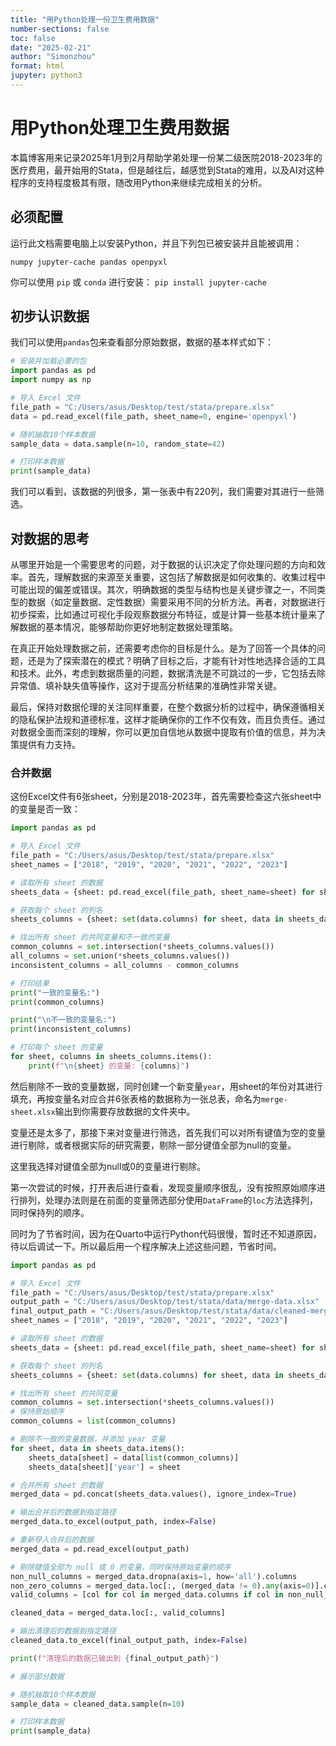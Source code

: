 ```yaml
---
title: "用Python处理一份卫生费用数据"
number-sections: false
toc: false
date: "2025-02-21"
author: "Simonzhou"
format: html
jupyter: python3
---
```


# 用Python处理卫生费用数据

本篇博客用来记录2025年1月到2月帮助学弟处理一份某二级医院2018-2023年的医疗费用，最开始用的Stata，但是越往后，越感觉到Stata的难用，以及AI对这种程序的支持程度极其有限，随改用Python来继续完成相关的分析。

## 必须配置

运行此文档需要电脑上以安装Python，并且下列包已被安装并且能被调用：

`numpy jupyter-cache pandas openpyxl`

你可以使用 `pip` 或 `conda` 进行安装： `pip install jupyter-cache`

## 初步认识数据

我们可以使用`pandas`包来查看部分原始数据，数据的基本样式如下：

```python
# 安装并加载必要的包
import pandas as pd
import numpy as np

# 导入 Excel 文件
file_path = "C:/Users/asus/Desktop/test/stata/prepare.xlsx"
data = pd.read_excel(file_path, sheet_name=0, engine='openpyxl')     

# 随机抽取10个样本数据
sample_data = data.sample(n=10, random_state=42)

# 打印样本数据
print(sample_data)
```

我们可以看到，该数据的列很多，第一张表中有220列，我们需要对其进行一些筛选。

## 对数据的思考

从哪里开始是一个需要思考的问题，对于数据的认识决定了你处理问题的方向和效率。首先，理解数据的来源至关重要，这包括了解数据是如何收集的、收集过程中可能出现的偏差或错误。其次，明确数据的类型与结构也是关键步骤之一，不同类型的数据（如定量数据、定性数据）需要采用不同的分析方法。再者，对数据进行初步探索，比如通过可视化手段观察数据分布特征，或是计算一些基本统计量来了解数据的基本情况，能够帮助你更好地制定数据处理策略。

在真正开始处理数据之前，还需要考虑你的目标是什么。是为了回答一个具体的问题，还是为了探索潜在的模式？明确了目标之后，才能有针对性地选择合适的工具和技术。此外，考虑到数据质量的问题，数据清洗是不可跳过的一步，它包括去除异常值、填补缺失值等操作，这对于提高分析结果的准确性非常关键。

最后，保持对数据伦理的关注同样重要，在整个数据分析的过程中，确保遵循相关的隐私保护法规和道德标准，这样才能确保你的工作不仅有效，而且负责任。通过对数据全面而深刻的理解，你可以更加自信地从数据中提取有价值的信息，并为决策提供有力支持。

### 合并数据

这份Excel文件有6张sheet，分别是2018-2023年，首先需要检查这六张sheet中的变量是否一致：

```python
import pandas as pd

# 导入 Excel 文件
file_path = "C:/Users/asus/Desktop/test/stata/prepare.xlsx"
sheet_names = ["2018", "2019", "2020", "2021", "2022", "2023"]

# 读取所有 sheet 的数据
sheets_data = {sheet: pd.read_excel(file_path, sheet_name=sheet) for sheet in sheet_names}

# 获取每个 sheet 的列名
sheets_columns = {sheet: set(data.columns) for sheet, data in sheets_data.items()}

# 找出所有 sheet 的共同变量和不一致的变量
common_columns = set.intersection(*sheets_columns.values())
all_columns = set.union(*sheets_columns.values())
inconsistent_columns = all_columns - common_columns

# 打印结果
print("一致的变量名:")
print(common_columns)

print("\n不一致的变量名:")
print(inconsistent_columns)

# 打印每个 sheet 的变量
for sheet, columns in sheets_columns.items():
    print(f"\n{sheet} 的变量: {columns}")
```

然后剔除不一致的变量数据，同时创建一个新变量`year`，用sheet的年份对其进行填充，再按变量名对应合并6张表格的数据称为一张总表，命名为`merge-sheet.xlsx`输出到你需要存放数据的文件夹中。

变量还是太多了，那接下来对变量进行筛选，首先我们可以对所有键值为空的变量进行剔除，或者根据实际的研究需要，剔除一部分键值全部为null的变量。

这里我选择对键值全部为null或0的变量进行剔除。

第一次尝试的时候，打开表后进行查看，发现变量顺序很乱，没有按照原始顺序进行排列，处理办法则是在前面的变量筛选部分使用`DataFrame`的`loc`方法选择列，同时保持列的顺序。

同时为了节省时间，因为在Quarto中运行Python代码很慢，暂时还不知道原因，待以后调试一下。所以最后用一个程序解决上述这些问题，节省时间。

```python
import pandas as pd

# 导入 Excel 文件
file_path = "C:/Users/asus/Desktop/test/stata/prepare.xlsx"
output_path = "C:/Users/asus/Desktop/test/stata/data/merge-data.xlsx"
final_output_path = "C:/Users/asus/Desktop/test/stata/data/cleaned-merge-data.xlsx"
sheet_names = ["2018", "2019", "2020", "2021", "2022", "2023"]

# 读取所有 sheet 的数据
sheets_data = {sheet: pd.read_excel(file_path, sheet_name=sheet) for sheet in sheet_names}

# 获取每个 sheet 的列名
sheets_columns = {sheet: set(data.columns) for sheet, data in sheets_data.items()}

# 找出所有 sheet 的共同变量
common_columns = set.intersection(*sheets_columns.values())
# 保持原始顺序
common_columns = list(common_columns)  

# 剔除不一致的变量数据，并添加 year 变量
for sheet, data in sheets_data.items():
    sheets_data[sheet] = data[list(common_columns)]
    sheets_data[sheet]['year'] = sheet

# 合并所有 sheet 的数据
merged_data = pd.concat(sheets_data.values(), ignore_index=True)

# 输出合并后的数据到指定路径
merged_data.to_excel(output_path, index=False)

# 重新导入合并后的数据
merged_data = pd.read_excel(output_path)

# 剔除键值全部为 null 或 0 的变量，同时保持原始变量的顺序
non_null_columns = merged_data.dropna(axis=1, how='all').columns
non_zero_columns = merged_data.loc[:, (merged_data != 0).any(axis=0)].columns
valid_columns = [col for col in merged_data.columns if col in non_null_columns and col in non_zero_columns]

cleaned_data = merged_data.loc[:, valid_columns]

# 输出清理后的数据到指定路径
cleaned_data.to_excel(final_output_path, index=False)

print(f"清理后的数据已输出到 {final_output_path}")

# 展示部分数据

# 随机抽取10个样本数据
sample_data = cleaned_data.sample(n=10)

# 打印样本数据
print(sample_data)
```